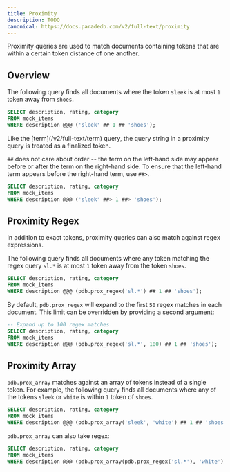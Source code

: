 ```yaml
---
title: Proximity
description: TODO
canonical: https://docs.paradedb.com/v2/full-text/proximity
---
```


Proximity queries are used to match documents containing tokens that are within a certain token distance of one another.

## Overview

The following query finds all documents where the token `sleek` is at most `1` token away from `shoes`.

```sql
SELECT description, rating, category
FROM mock_items
WHERE description @@@ ('sleek' ## 1 ## 'shoes');
```

<Note>
  Like the [term](/v2/full-text/term) query, the query string in a proximity
  query is treated as a finalized token.
</Note>

`##` does not care about order -- the term on the left-hand side may appear before or after the term on the right-hand side.
To ensure that the left-hand term appears before the right-hand term, use `##>`.

```sql
SELECT description, rating, category
FROM mock_items
WHERE description @@@ ('sleek' ##> 1 ##> 'shoes');
```

## Proximity Regex

In addition to exact tokens, proximity queries can also match against regex expressions.

The following query finds all documents where any token matching the regex query `sl.*` is at most `1` token away
from the token `shoes`.

```sql
SELECT description, rating, category
FROM mock_items
WHERE description @@@ (pdb.prox_regex('sl.*') ## 1 ## 'shoes');
```

By default, `pdb.prox_regex` will expand to the first `50` regex matches in each document. This limit can be overridden
by providing a second argument:

```sql
-- Expand up to 100 regex matches
SELECT description, rating, category
FROM mock_items
WHERE description @@@ (pdb.prox_regex('sl.*', 100) ## 1 ## 'shoes');
```

## Proximity Array

`pdb.prox_array` matches against an array of tokens instead of a single token. For example, the following query finds all
documents where any of the tokens `sleek` or `white` is within `1` token of `shoes`.

```sql
SELECT description, rating, category
FROM mock_items
WHERE description @@@ (pdb.prox_array('sleek', 'white') ## 1 ## 'shoes');
```

`pdb.prox_array` can also take regex:

```sql
SELECT description, rating, category
FROM mock_items
WHERE description @@@ (pdb.prox_array(pdb.prox_regex('sl.*'), 'white') ## 1 ## 'shoes');
```
